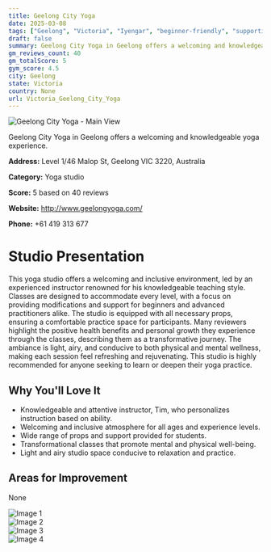 ```yaml
---
title: Geelong City Yoga
date: 2025-03-08
tags: ["Geelong", "Victoria", "Iyengar", "beginner-friendly", "supportive", "inclusive", "supportive", "Geelong"]  
draft: false
summary: Geelong City Yoga in Geelong offers a welcoming and knowledgeable yoga experience.
gm_reviews_count: 40
gm_totalScore: 5
gym_score: 4.5
city: Geelong
state: Victoria
country: None
url: Victoria_Geelong_City_Yoga
---
```


<div className="aspect-[16/9] relative my-8">
  <img 
    src="https://lh3.googleusercontent.com/p/AF1QipN9a5uAAKYlJdlSuw6Y-s35ro8wA3WaGAiQq1kK=w1920-h1080-k-no-pi-20-ya0-ro-0-fo100"
    alt="Geelong City Yoga - Main View"
    className="object-cover absolute inset-0 w-full h-full rounded-lg"
  />
</div>

Geelong City Yoga in Geelong offers a welcoming and knowledgeable yoga experience.

**Address:** Level 1/46 Malop St, Geelong VIC 3220, Australia

**Category:** Yoga studio

**Score:** 5 based on 40 reviews

**Website:** http://www.geelongyoga.com/

**Phone:** +61 419 313 677

# Studio Presentation

This yoga studio offers a welcoming and inclusive environment, led by an experienced instructor renowned for his knowledgeable teaching style. Classes are designed to accommodate every level, with a focus on providing modifications and support for beginners and advanced practitioners alike. The studio is equipped with all necessary props, ensuring a comfortable practice space for participants. Many reviewers highlight the positive health benefits and personal growth they experience through the classes, describing them as a transformative journey. The ambiance is light, airy, and conducive to both physical and mental wellness, making each session feel refreshing and rejuvenating. This studio is highly recommended for anyone seeking to learn or deepen their yoga practice.

## Why You'll Love It

- Knowledgeable and attentive instructor, Tim, who personalizes instruction based on ability.
- Welcoming and inclusive atmosphere for all ages and experience levels.
- Wide range of props and support provided for students.
- Transformational classes that promote mental and physical well-being.
- Light and airy studio space conducive to relaxation and practice.

## Areas for Improvement

None

<div className="grid grid-cols-1 xl:grid-cols-2 gap-4 my-8">
<div className="aspect-[4/3] relative"><img src="https://lh3.googleusercontent.com/p/AF1QipMnl-USbhRhehvNWC9Ia-OJIN5JKM49qXeH1jcA=w1920-h1080-k-no-pi-10-ya260-ro0-fo100" alt="Image 1" className="object-cover absolute inset-0 w-full h-full rounded-lg" /></div>
<div className="aspect-[4/3] relative"><img src="https://lh5.googleusercontent.com/p/AF1QipNyVhabd7Vicw0vfddfq6wXYN5x7hWDcur7gU4=w1920-h1080-k-no" alt="Image 2" className="object-cover absolute inset-0 w-full h-full rounded-lg" /></div>
<div className="aspect-[4/3] relative"><img src="https://lh5.googleusercontent.com/p/AF1QipOieGH7sumTjCn2f_WW7M2GYwyLVLwILawTSPMW=w1920-h1080-k-no" alt="Image 3" className="object-cover absolute inset-0 w-full h-full rounded-lg" /></div>
<div className="aspect-[4/3] relative"><img src="https://lh5.googleusercontent.com/p/AF1QipO_f5XMOVp6IT1OfU4LKEB-OlfK4irUpK4bv-hR=w1920-h1080-k-no" alt="Image 4" className="object-cover absolute inset-0 w-full h-full rounded-lg" /></div>
</div>